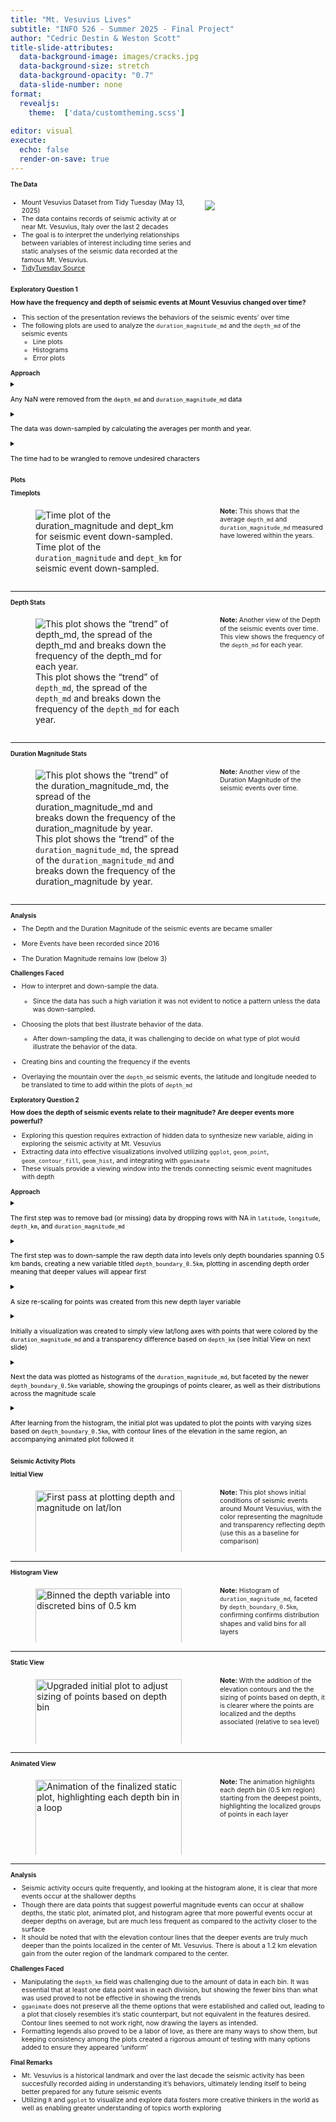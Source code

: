 ```yaml
---
title: "Mt. Vesuvius Lives"
subtitle: "INFO 526 - Summer 2025 - Final Project"
author: "Cedric Destin & Weston Scott"
title-slide-attributes:
  data-background-image: images/cracks.jpg
  data-background-size: stretch
  data-background-opacity: "0.7"
  data-slide-number: none
format:
  revealjs:
    theme:  ['data/customtheming.scss']
  
editor: visual
execute:
  echo: false
  render-on-save: true
---
```


## The Data {style="font-size: 0.7em; line-height: 0.75"}

:::::: columns
:::: {.column width="60%"}
::: {style="font-size: 0.75em; line-height: 1.25"}
-   Mount Vesuvius Dataset from Tidy Tuesday (May 13, 2025)
-   The data contains records of seismic activity at or near Mt. Vesuvius, Italy over the last 2 decades
-   The goal is to interpret the underlying relationships between variables of interest including time series and static analyses of the seismic data recorded at the famous Mt. Vesuvius.
-   [TidyTuesday Source](https://github.com/rfordatascience/tidytuesday/blob/main/data/2025/2025-05-13/readme.md)
:::
::::

::: {.column width="40%"}
![](images/mt_vesuvius.jpg){fig-alt="https://www.pexels.com/photo/buildings-near-the-rock-mountains-6540758/"}
:::
::::::

## Exploratory Question 1 {style="font-size: 0.7em; line-height: 0.75"}

::: {style="font-size: 0.75em; line-height: 1.25"}
**How have the frequency and depth of seismic events at Mount Vesuvius changed over time?**

-   This section of the presentation reviews the behaviors of the seismic events' over time
-   The following plots are used to analyze the `duration_magnitude_md` and the `depth_md` of the seismic events
    -   Line plots
    -   Histograms
    -   Error plots
:::

## Approach {style="font-size: 0.7em; line-height: 0.75"}

::: {style="font-size: 0.75em; line-height: 1.25"}
<details>

<summary style="color: black;">

Any NaN were removed from the `depth_md` and `duration_magnitude_md` data

</summary>

``` r
vesuvius_data_filtered <- vesuvius_data |> 
    filter(!is.na(duration_magnitude_md) & !is.na(depth_km))
```

</details>

<details>

<summary style="color: black;">

The data was down-sampled by calculating the averages per month and year.

</summary>

``` r
aggregated_data <- vesuvius_data_filtered |>   
    group_by(year) |>   
    summarise(mean_duration_magnitude_md = mean(duration_magnitude_md),             
    mean_depth_km = mean(depth_km))
```

</details>

<details>

<summary style="color: black;">

The time had to be wrangled to remove undesired characters

</summary>

``` r
vesuvius_data <- vesuvius_data |>     mutate(         
    date = str_replace_all(time, "T", " "),         
    date = str_replace_all(date, "Z", ""),         
    date = as.POSIXct(date, format = "%Y-%m-%d %H:%M:%S"))
```

</details>
:::

## Plots {style="font-size: 0.7em; line-height: 0.75"}

::::::::::::::: panel-tabset
## Timeplots {style="font-size: 0.7em; line-height: 0.75"}

:::::: columns
::: {.column width="65%"}
![Time plot of the `duration_magnitude` and `dept_km` for seismic event down-sampled.](images/by_year_month.png)


:::

:::: {.column width="35%"}
::: {style="font-size: 0.75em; line-height: 1.25"}
**Note:** This shows that the average `depth_md` and `duration_magnitude_md` measured have lowered within the years.
:::
::::
::::::

------------------------------------------------------------------------

## Depth Stats {style="font-size: 0.7em; line-height: 0.75"}

:::::: columns
::: {.column width="65%"}
![This plot shows the "trend" of `depth_md`, the spread of the `depth_md` and breaks down the frequency of the `depth_md` for each year.](images/depth_error_binned_mount.png)
:::

:::: {.column width="35%"}
::: {style="font-size: 0.75em; line-height: 1.25"}
**Note:** Another view of the Depth of the seismic events over time. This view shows the frequency of the `depth_md` for each year.
:::
::::
::::::

------------------------------------------------------------------------

## Duration Magnitude Stats {style="font-size: 0.7em; line-height: 0.75"}

:::::: columns
::: {.column width="65%"}
![This plot shows the "trend" of the `duration_magnitude_md`, the spread of the `duration_magnitude_md` and breaks down the frequency of the duration_magnitude by year.](images/duration_magnitude_error_binned.png)
:::

:::: {.column width="35%"}
::: {style="font-size: 0.75em; line-height: 1.25"}
**Note:** Another view of the Duration Magnitude of the seismic events over time.
:::
::::
::::::

------------------------------------------------------------------------

:::::::::::::::

## Analysis {style="font-size: 0.7em; line-height: 0.75"}

::: {style="font-size: 0.75em; line-height: 1.25"}
-   The Depth and the Duration Magnitude of the seismic events are became smaller

-   More Events have been recorded since 2016

-   The Duration Magnitude remains low (below 3)
:::

## Challenges Faced {style="font-size: 0.7em; line-height: 0.75"}

::: {style="font-size: 0.75em; line-height: 1.25"}
-   How to interpret and down-sample the data.

    -   Since the data has such a high variation it was not evident to notice a pattern unless the data was down-sampled.

-   Choosing the plots that best illustrate behavior of the data.

    -   After down-sampling the data, it was challenging to decide on what type of plot would illustrate the behavior of the data.

-   Creating bins and counting the frequency if the events

-   Overlaying the mountain over the `depth_md` seismic events, the latitude and longitude needed to be translated to time to add within the plots of `depth_md`
:::

## Exploratory Question 2 {style="font-size: 0.7em; line-height: 0.75"}

::: {style="font-size: 0.75em; line-height: 1.25"}
**How does the depth of seismic events relate to their magnitude? Are deeper events more powerful?**

-   Exploring this question requires extraction of hidden data to synthesize new variable, aiding in exploring the seismic activity at Mt. Vesuvius
-   Extracting data into effective visualizations involved utilizing `ggplot`, `geom_point`, `geom_contour_fill`, `geom_hist`, and integrating with `gganimate`
-   These visuals provide a viewing window into the trends connecting seismic event magnitudes with depth
:::

## Approach {style="font-size: 0.7em; line-height: 0.75"}

::: {style="font-size: 0.75em; line-height: 1.25"}
<details>

<summary style="color: black;">

The first step was to remove bad (or missing) data by dropping rows with NA in `latitude`, `longitude`, `depth_km`, and `duration_magnitude_md`

</summary>

``` r
vesuvius_data_filtered <- vesuvius_data |>
    drop_na(
        latitude, 
        longitude, 
        depth_km, 
        duration_magnitude_md
    )
```

</details>

<details>

<summary style="color: black;">

The first step was to down-sample the raw depth data into levels only depth boundaries spanning 0.5 km bands, creating a new variable titled `depth_boundary_0.5km`, plotting in ascending depth order meaning that deeper values will appear first

</summary>

``` r
vesuvius_data <- read.csv(here("data","vesuvius.csv"))
vesuvius_data_filtered <- vesuvius_data_filtered |>
    mutate(
        depth_abs = abs(depth_km),
        depth_boundary_1km = case_when(
            depth_km < 1 ~ "< 1 km",
            depth_km < 2 ~ "< 2 km",
            depth_km < 3 ~ "< 3 km",
            depth_km < 4 ~ "< 4 km",
            depth_km < 5 ~ "< 5 km",
            TRUE ~ "> 5 km"),
        
        depth_boundary_1km = factor(
            depth_boundary_1km, 
            levels = c("< 1 km", 
                      "< 2 km", 
                      "< 3 km", 
                      "< 4 km", 
                      "< 5 km", 
                      "> 5 km")),
        
        depth_boundary_0.5km = case_when(
            depth_km < 0.5 ~ "< 0.5 km",
            depth_km < 1 ~ "0.5 ~ 1 km",
            depth_km < 1.5 ~ "1 ~ 1.5 km",
            depth_km < 2 ~ "1.5 ~ 2 km",
            depth_km < 2.5 ~ "2 ~ 2.5 km",
            depth_km < 3 ~ "2.5 ~ 3 km",
            depth_km < 3.5 ~ "3 ~ 3.5 km",
            depth_km < 4 ~ "3.5 ~ 4 km",
            depth_km < 4.5 ~ "4 ~ 4.5 km",
            depth_km < 5 ~ "4.5 ~ 5 km",
            TRUE ~ "> 5 km"),
        
        depth_boundary_0.5km = factor(
            depth_boundary_0.5km, 
            levels = rev(c("< 0.5 km", 
                      "0.5 ~ 1 km", 
                      "1 ~ 1.5 km", 
                      "1.5 ~ 2 km", 
                      "2 ~ 2.5 km", 
                      "2.5 ~ 3 km",
                      "3 ~ 3.5 km", 
                      "3.5 ~ 4 km", 
                      "4 ~ 4.5 km", 
                      "4.5 ~ 5 km", 
                      "> 5 km")))
    ) |>

    filter(
        !is.na(depth_boundary_0.5km)
    ) |>

    arrange(
        depth_boundary_0.5km, 
        desc(depth_rescaled)
    ) |> glimpse()
```

</details>

<details>

<summary style="color: black;">

A size re-scaling for points was created from this new depth layer variable

</summary>

``` r
  vesuvius_data_filtered <- vesuvius_data_filtered |>
      mutate(
        depth_rescaled = rescale(depth_km, to = c(1, 11)),
        mag_rescaled = rescale(duration_magnitude_md, to = c(0.4, 0.9))
    )
```

</details>

<details>

<summary style="color: black;">

Initially a visualization was created to simply view lat/long axes with points that were colored by the `duration_magnitude_md` and a transparency difference based on `depth_km` (see Initial View on next slide)

</summary>

``` r
original <-
    ggplot(
        vesuvius_data_filtered, 
        aes(x = longitude, 
            y = latitude)
    ) +
    
    geom_point(
        aes(color = duration_magnitude_md,
            alpha = depth_abs),
        size = 3
    ) +                     
    
    scale_color_viridis_c(
        option = "inferno",
        name = "Magnitude"
    ) +
    
    scale_alpha_continuous(
        name = "Depth (km)",
        range = c(0.75, 0.25)
    ) +

        scale_x_continuous(
            limits = c(14.34, 14.48), 
            expand = c(0, 0)
        ) +
        scale_y_continuous(
            limits = c(40.78, 40.88), 
            expand = c(0, 0)
        ) + 
        ...
```

</details>

<details>

<summary style="color: black;">

Next the data was plotted as histograms of the `duration_magnitude_md`, but faceted by the newer `depth_boundary_0.5km` variable, showing the groupings of points clearer, as well as their distributions across the magnitude scale

</summary>

``` r
histogram <- 
    ggplot(
        vesuvius_data_filtered, 
        aes(x = duration_magnitude_md)
    ) +

    geom_histogram(
        binwidth = 0.2, 
        fill = 'red', 
        color = "white"
    ) +

    facet_wrap(
        ~ depth_boundary_0.5km, 
        scales = "free_y"
    ) +
    ...
```

</details>

<details>

<summary style="color: black;">

After learning from the histogram, the initial plot was updated to plot the points with varying sizes based on `depth_boundary_0.5km`, with contour lines of the elevation in the same region, an accompanying animated plot followed it

</summary>

``` r
static_plot <- ggplot() +
    metR::geom_contour_fill(
        data = elev_df,
        aes(x = x, 
            y = y,
            z = elevation/1000, 
            group = NULL),
        bins = 10
    ) +

    scale_fill_gradientn(
        colors = gray.colors(10, start = 1.0, end = 0.3),
        name = "Elevation (km)",
        limits = c(-0.111, 1.246),  # Match elevation range from elev_df (km)
        breaks = seq(0, 1.2, by = 0.3)
    ) +

    geom_point(
        data = vesuvius_data_filtered,
        aes(x = longitude, 
            y = latitude,
            color = duration_magnitude_md,
            size = depth_rescaled),
        alpha = 0.75
    ) +
    ...
```

</details>
:::

## Seismic Activity Plots {style="font-size: 0.7em; line-height: 0.75"}

::::::::::::::::::: panel-tabset
## Initial View {style="font-size: 0.7em; line-height: 0.75"}

:::::: columns
::: {.column width="65%"}
![First pass at plotting depth and magnitude on lat/lon](images/original_vesuvius_plot.png){width="100%"}
:::

:::: {.column width="35%"}
::: {style="font-size: 0.75em; line-height: 1.25"}
**Note:** This plot shows initial conditions of seismic events around Mount Vesuvius, with the color representing the magnitude and transparency reflecting depth (use this as a baseline for comparison)
:::
::::
::::::

------------------------------------------------------------------------

## Histogram View {style="font-size: 0.7em; line-height: 0.75"}

:::::: columns
::: {.column width="65%"}
![Binned the depth variable into discreted bins of 0.5 km](images/histogram_vesuvius_plot.png){width="100%"}
:::

:::: {.column width="35%"}
::: {style="font-size: 0.75em; line-height: 1.25"}
**Note:** Histogram of `duration_magnitude_md`, faceted by `depth_boundary_0.5km`, confirming confirms distribution shapes and valid bins for all layers
:::
::::
::::::

------------------------------------------------------------------------

## Static View {style="font-size: 0.7em; line-height: 0.75"}

:::::: columns
::: {.column width="65%"}
![Upgraded initial plot to adjust sizing of points based on depth bin](images/static_vesuvius_plot.png){width="100%"}
:::

:::: {.column width="35%"}
::: {style="font-size: 0.75em; line-height: 1.25"}
**Note:** With the addition of the elevation contours and the the sizing of points based on depth, it is clearer where the points are localized and the depths associated (relative to sea level)
:::
::::
::::::

------------------------------------------------------------------------

## Animated View {style="font-size: 0.7em; line-height: 0.75"}

:::::: columns
::: {.column width="65%"}
![Animation of the finalized static plot, highlighting each depth bin in a loop](images/vesuvius_animation.gif){width="100%"}
:::

:::: {.column width="35%"}
::: {style="font-size: 0.75em; line-height: 1.25"}
**Note:** The animation highlights each depth bin (0.5 km region) starting from the deepest points, highlighting the localized groups of points in each layer
:::
::::
::::::

------------------------------------------------------------------------

:::::::::::::::::::

## Analysis {style="font-size: 0.7em; line-height: 0.75"}

::: {style="font-size: 0.75em; line-height: 1.25"}
-   Seismic activity occurs quite frequently, and looking at the histogram alone, it is clear that more events occur at the shallower depths
-   Though there are data points that suggest powerful magnitude events can occur at shallow depths, the static plot, animated plot, and histogram agree that more powerful events occur at deeper depths on average, but are much less frequent as compared to the activity closer to the surface
-   It should be noted that with the elevation contour lines that the deeper events are truly much deeper than the points localized in the center of Mt. Vesuvius. There is about a 1.2 km elevation gain from the outer region of the landmark compared to the center.
:::

## Challenges Faced {style="font-size: 0.7em; line-height: 0.75"}

::: {style="font-size: 0.75em; line-height: 1.25"}
-   Manipulating the `depth_km` field was challenging due to the amount of data in each bin. It was essential that at least one data point was in each division, but showing the fewer bins than what was used proved to not be effective in showing the trends
-   `gganimate` does not preserve all the theme options that were established and called out, leading to a plot that closely resembles it's static counterpart, but not equivalent in the features desired. Contour lines seemed to not work right, now drawing the layers as intended.
-   Formatting legends also proved to be a labor of love, as there are many ways to show them, but keeping consistency among the plots created a rigorous amount of testing with many options added to ensure they appeared 'uniform'
:::

## Final Remarks {style="font-size: 0.7em; line-height: 0.75"}

::: {style="font-size: 0.75em; line-height: 1.25"}
- Mt. Vesuvius is a historical landmark and over the last decade the seismic activity has been succesfully recorded aiding in understanding it's behaviors, ultimately lending itself to being better prepared for any future seismic events
- Utilizing `R` and `ggplot` to visualize and explore data fosters more creative thinkers in the world as well as enabling greater understanding of topics worth exploring
:::